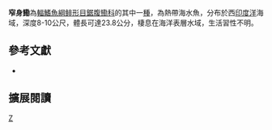 {{Speciesbox 
| taxon = Ilisha compressa
| status = NE
| status_system = IUCN3.1
| authority =  [[Randall|Randall]], 1994
| synonyms =  
}}
'''窄身鰳'''為[[輻鰭魚綱|輻鰭魚綱]][[鲱形目|鲱形目]][[鋸腹鰳科|鋸腹鰳科]]的其中一[[種|種]]，為熱帶海水魚，分布於西[[印度洋|印度洋]]海域，深度8-10公尺，體長可達23.8公分，棲息在海洋表層水域，生活習性不明。

== 參考文獻 ==
*{{FishBase_species|genus=Ilisha|species=compressa|year=2015|month=10}}

== 擴展閱讀 ==
{{refbegin}}
{{wikispecies-inline|Ilisha compressa|窄身鰳}}
{{refend}}
{{Taxonbar|from=Q2279139}}

[[Category:鰳屬|Z]]